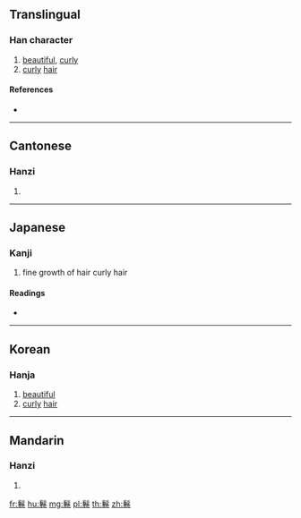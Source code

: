 {{character info/new}}
==Translingual==

===Han character===
{{Han char|rn=190|rad=髟|as=08|sn=18|four=72712|canj=SHFQU}}

# [[beautiful]], [[curly]]
# [[curly]] [[hair]]

====References====
* {{Han ref|kx=1455.110|dkj=45490|dj=1986.090|hdz=74529.010|uh=9B08|ud=39688|bh=F1BB|bd=61883}}

----

==Cantonese==

===Hanzi===
{{yue-hanzi|jyut=|y=kyun4}}

# {{defn|lang=yue|sort=髟08}}

----

==Japanese==

===Kanji===
{{ja-kanji|grade=|rs=髟08}}

# fine growth of hair curly hair

====Readings====
* {{ja-readings|on=[[けん]] (ken), [[げん]] (gen)|kun=[[うるわしい]] (uruwashii)}}

----

==Korean==

===Hanja===
{{ko-hanja|hangeul=권|eumhun=|rv=gwon|mr=kwŏn|y=kwen}}

# [[beautiful]]
# [[curly]] [[hair]]

----

==Mandarin==

===Hanzi===
{{cmn-hanzi|pin=[[quán]] ([[quan2]])|wg=ch'üan<sup>2</sup>}}

# {{defn|lang=cmn|sort=髟08}}

[[fr:鬈]]
[[hu:鬈]]
[[mg:鬈]]
[[pl:鬈]]
[[th:鬈]]
[[zh:鬈]]